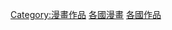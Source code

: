 {{Categories by country|nocat}}

[[Category:漫畫作品|Category:漫畫作品]]
[[Category:各國漫畫|]]
[[Category:各國作品|]]
